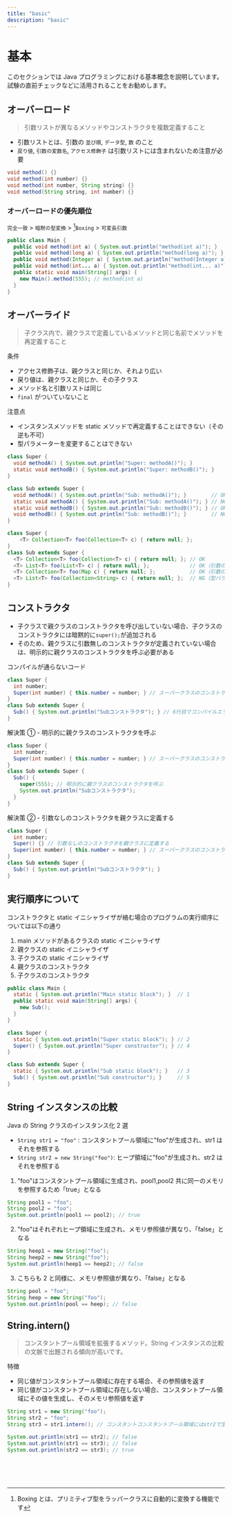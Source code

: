 ```yaml
---
title: "basic"
description: "basic"
---
```


# 基本

このセクションでは Java プログラミングにおける基本概念を説明しています。<br />
試験の直前チェックなどに活用されることをお勧めします。

## オーバーロード

> 引数リストが異なるメソッドやコンストラクタを複数定義すること

- 引数リストとは、引数の `並び順`, `データ型`, `数` のこと
- `戻り値`, `引数の変数名`, `アクセス修飾子` は引数リストには含まれないため注意が必要

```java showLineNumbers copy
void method() {}
void method(int number) {}
void method(int number, String string) {}
void method(String string, int number) {}
```

### オーバーロードの優先順位

`完全一致` > `暗黙の型変換` > [^1]`Boxing` > `可変長引数`<br />

```java showLineNumbers copy
public class Main {
  public void method(int a) { System.out.println("method(int a)"); }         // 1（完全一致）
  public void method(long a) { System.out.println("method(long a)"); }       // 2（暗黙の型変換）
  public void method(Integer a) { System.out.println("method(Integer a)"); } // 3（Boxing）
  public void method(int... a) { System.out.println("method(int... a)"); }   // 4（可変長引数）
  public static void main(String[] args) {
    new Main().method(555); // method(int a)
  }
}
```

## オーバーライド

> 子クラス内で、親クラスで定義しているメソッドと同じ名前でメソッドを再定義すること

条件

- アクセス修飾子は、親クラスと同じか、それより広い
- 戻り値は、親クラスと同じか、その子クラス
- メソッド名と引数リストは同じ
- `final` がついていないこと

注意点

- インスタンスメソッドを static メソッドで再定義することはできない（その逆も不可）
- 型パラメーターを変更することはできない

```java showLineNumbers copy {8,10}
class Super {
  void methodA() { System.out.println("Super: methodA()"); }
  static void methodB() { System.out.println("Super: methodB()"); }
}

class Sub extends Super {
  void methodA() { System.out.println("Sub: methodA()"); }        // OK
  static void methodA() { System.out.println("Sub: methodA()"); } // NG（インスタンスメソッドをstaticメソッドで再定義できない）
  static void methodB() { System.out.println("Sub: methodB()"); } // OK
  void methodB() { System.out.println("Sub: methodB()"); }        // NG（staticメソッドをインスタンスメソッドで再定義できない）
}
```

```java showLineNumbers copy {8}
class Super {
    <T> Collection<T> foo(Collection<T> c) { return null; };
}
class Sub extends Super {
  <T> Collection<T> foo(Collection<T> c) { return null; }; // OK
  <T> List<T> foo(List<T> c) { return null; };             // OK（引数の型が異なるため問題ない）
  <T> Collection<T> foo(Map c) { return null; };           // OK（引数の型が異なるため問題ない）
  <T> List<T> foo(Collection<String> c) { return null; };  // NG（型パラメーターは変更できない）
}
```

## コンストラクタ

- 子クラスで親クラスのコンストラクタを呼び出していない場合、子クラスのコンストラクタには暗黙的に`super();`が追加される
- そのため、親クラスに引数無しのコンストラクタが定義されていない場合は、明示的に親クラスのコンストラクタを呼ぶ必要がある

コンパイルが通らないコード

```java showLineNumbers copy
class Super {
  int number;
  Super(int number) { this.number = number; } // スーパークラスのコンストラクタ定義
}
class Sub extends Super {
  Sub() { System.out.println("Subコンストラクタ"); } // 6行目でコンパイルエラー発生
}
```

解決策 ① - 明示的に親クラスのコンストラクタを呼ぶ

```java showLineNumbers copy {7}
class Super {
  int number;
  Super(int number) { this.number = number; } // スーパークラスのコンストラクタ定義
}
class Sub extends Super {
  Sub() {
    super(555); // 明示的に親クラスのコンストラクタを呼ぶ
    System.out.println("Subコンストラクタ");
  }
}
```

解決策 ② - 引数なしのコンストラクタを親クラスに定義する

```java showLineNumbers copy {3}
class Super {
  int number;
  Super() {} // 引数なしのコンストラクタを親クラスに定義する
  Super(int number) { this.number = number; } // スーパークラスのコンストラクタ定義
}
class Sub extends Super {
  Sub() { System.out.println("Subコンストラクタ"); }
}
```

## 実行順序について

コンストラクタと static イニシャライザが絡む場合のプログラムの実行順序については以下の通り

1. main メソッドがあるクラスの static イニシャライザ
2. 親クラスの static イニシャライザ
3. 子クラスの static イニシャライザ
4. 親クラスのコンストラクタ
5. 子クラスのコンストラクタ

```java showLineNumbers copy {2,9-10,14-15}
public class Main {
  static { System.out.println("Main static block"); }  // 1
  public static void main(String[] args) {
    new Sub();
  }
}

class Super {
  static { System.out.println("Super static block"); } // 2
  Super() { System.out.println("Super constructor"); } // 4
}

class Sub extends Super {
  static { System.out.println("Sub static block"); }   // 3
  Sub() { System.out.println("Sub constructor"); }     // 5
}
```

## String インスタンスの比較

Java の String クラスのインスタンス化 2 選

- `String str1 = "foo"` : コンスタントプール領域に"foo"が生成され、str1 はそれを参照する
- `String str2 = new String("foo")`: ヒープ領域に"foo"が生成され、str2 はそれを参照する

1. "foo"はコンスタントプール領域に生成され、pool1,pool2 共に同一のメモリを参照するため「true」となる

```java showLineNumbers copy
String pool1 = "foo";
String pool2 = "foo";
System.out.println(pool1 == pool2); // true
```

2. "foo"はそれぞれヒープ領域に生成され、メモリ参照値が異なり、「false」となる

```java showLineNumbers copy
String heep1 = new String("foo");
String heep2 = new String("foo");
System.out.println(heep1 == heep2); // false
```

3. こちらも 2 と同様に、メモリ参照値が異なり、「false」となる

```java showLineNumbers copy
String pool = "foo";
String heep = new String("foo");
System.out.println(pool == heep); // false
```

## String.intern()

> コンスタントプール領域を拡張するメソッド。String インスタンスの比較の文脈で出題される傾向が高いです。

特徴

- 同じ値がコンスタントプール領域に存在する場合、その参照値を返す
- 同じ値がコンスタントプール領域に存在しない場合、コンスタントプール領域にその値を生成し、そのメモリ参照値を返す

```java showLineNumbers copy {3}
String str1 = new String("foo");
String str2 = "foo";
String str3 = str1.intern(); // コンスタントコンスタントプール領域にはstr2で生成した"foo"が存在するため、str2が参照してる"foo"のメモリ参照値が返る

System.out.println(str1 == str2); // false
System.out.println(str1 == str3); // false
System.out.println(str2 == str3); // true
```

<br />
<br />
<br />

[^1]: Boxing とは、プリミティブ型をラッパークラスに自動的に変換する機能です
